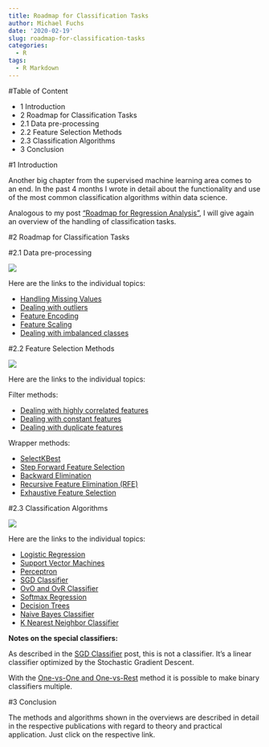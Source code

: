 ```yaml
---
title: Roadmap for Classification Tasks
author: Michael Fuchs
date: '2020-02-19'
slug: roadmap-for-classification-tasks
categories:
  - R
tags:
  - R Markdown
---
```


#Table of Content

+ 1 Introduction
+ 2 Roadmap for Classification Tasks
+ 2.1 Data pre-processing
+ 2.2 Feature Selection Methods
+ 2.3 Classification Algorithms
+ 3 Conclusion



#1 Introduction



Another big chapter from the supervised machine learning area comes to an end. In the past 4 months I wrote in detail about the functionality and use of the most common classification algorithms within data science.

Analogous to my post ["Roadmap for Regression Analysis"](https://michael-fuchs-python.netlify.com/2019/10/14/roadmap-for-regression-analysis/), I will give again an overview of the handling of classification tasks.



#2 Roadmap for Classification Tasks

#2.1 Data pre-processing

![](/post/2020-02-19-roadmap-for-classification-tasks_files/p40p1.png)



Here are the links to the individual topics:

+ [Handling Missing Values](https://michael-fuchs-python.netlify.com/2019/03/18/dealing-with-missing-values/)
+ [Dealing with outliers](https://michael-fuchs-python.netlify.com/2019/08/20/dealing-with-outliers/)
+ [Feature Encoding](https://michael-fuchs-python.netlify.com/2019/06/16/types-of-encoder/)
+ [Feature Scaling](https://michael-fuchs-python.netlify.com/2019/08/31/feature-scaling-with-scikit-learn/)
+ [Dealing with imbalanced classes](https://michael-fuchs-python.netlify.com/2020/01/16/dealing-with-imbalanced-classes/)



#2.2 Feature Selection Methods


![](/post/2020-02-19-roadmap-for-classification-tasks_files/p40p2.png)


Here are the links to the individual topics:


Filter methods:

+ [Dealing with highly correlated features](https://michael-fuchs-python.netlify.com/2019/07/28/dealing-with-highly-correlated-features/)
+ [Dealing with constant features](https://michael-fuchs-python.netlify.com/2019/08/09/dealing-with-constant-and-duplicate-features/)
+ [Dealing with duplicate features](https://michael-fuchs-python.netlify.com/2019/08/09/dealing-with-constant-and-duplicate-features/)



Wrapper methods:

+ [SelectKBest](https://michael-fuchs-python.netlify.com/2020/01/31/feature-selection-methods-for-classification-tasks/)
+ [Step Forward Feature Selection](https://michael-fuchs-python.netlify.com/2020/01/31/feature-selection-methods-for-classification-tasks/)
+ [Backward Elimination](https://michael-fuchs-python.netlify.com/2020/01/31/feature-selection-methods-for-classification-tasks/)
+ [Recursive Feature Elimination (RFE)](https://michael-fuchs-python.netlify.com/2020/01/31/feature-selection-methods-for-classification-tasks/)
+ [Exhaustive Feature Selection](https://michael-fuchs-python.netlify.com/2020/01/31/feature-selection-methods-for-classification-tasks/)




#2.3 Classification Algorithms



![](/post/2020-02-19-roadmap-for-classification-tasks_files/p40p3.png)

Here are the links to the individual topics:

+ [Logistic Regression](https://michael-fuchs-python.netlify.com/2019/10/31/introduction-to-logistic-regression/)
+ [Support Vector Machines](https://michael-fuchs-python.netlify.com/2019/11/08/introduction-to-support-vector-machines/)
+ [Perceptron](https://michael-fuchs-python.netlify.com/2019/11/14/introduction-to-perceptron-algorithm/)
+ [SGD Classifier](https://michael-fuchs-python.netlify.com/2019/11/11/introduction-to-sgd-classifier/)
+ [OvO and OvR Classifier](https://michael-fuchs-python.netlify.com/2019/11/13/ovo-and-ovr-classifier/)
+ [Softmax Regression](https://michael-fuchs-python.netlify.com/2019/11/15/multinomial-logistic-regression/)
+ [Decision Trees](https://michael-fuchs-python.netlify.com/2019/11/30/introduction-to-decision-trees/)
+ [Naive Bayes Classifier](https://michael-fuchs-python.netlify.com/2019/12/15/introduction-to-naive-bayes-classifier/)
+ [K Nearest Neighbor Classifier](https://michael-fuchs-python.netlify.com/2019/12/27/introduction-to-knn-classifier/)



**Notes on the special classifiers:**

As described in the [SGD Classifier](https://michael-fuchs-python.netlify.com/2019/11/11/introduction-to-sgd-classifier/) post, this is not a classifier. It's a linear classifier optimized by the Stochastic Gradient Descent.


With the [One-vs-One and One-vs-Rest](https://michael-fuchs-python.netlify.com/2019/11/13/ovo-and-ovr-classifier/) method it is possible to make binary classifiers multiple.



#3 Conclusion

The methods and algorithms shown in the overviews are described in detail in the respective publications with regard to theory and practical application. Just click on the respective link.


